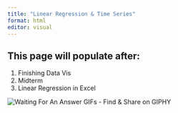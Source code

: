 ```yaml
---
title: "Linear Regression & Time Series"
format: html
editor: visual
---
```


## This page will populate after:

1.  Finishing Data Vis
2.  Midterm
3.  Linear Regression in Excel

![](https://media2.giphy.com/media/v1.Y2lkPTZjMDliOTUycTkzcWNiNjczdmQ2Z2JqeWR5ZHYzMWhucmVpZHMyOXkweGd2dmdyMSZlcD12MV9naWZzX3NlYXJjaCZjdD1n/um2kBnfo55iW4ZH1Fa/giphy-downsized.gif){alt="Waiting For An Answer GIFs - Find & Share on GIPHY"}
